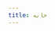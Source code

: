 ```yaml
---
title: خانه
---
```


 
<Cards>
  <Cards.Card
    title="در یک نگاه"
    href="/overview"
  />
  <Cards.Card
    title="تست"
    href="/docs/built-ins/tabs"
  />
  <Cards.Card
    title="تست"
    href="/docs/built-ins/steps"
  />
  <Cards.Card
    title="تست"
    href="/docs/built-ins/steps"
  />
  <Cards.Card
    title="تست"
    href="/docs/built-ins/steps"
  />
  <Cards.Card
    title="تست"
    href="/docs/built-ins/steps"
  />
</Cards>